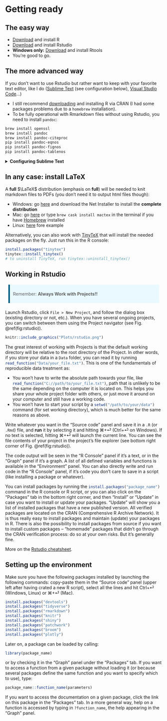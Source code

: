 <style type="text/css">
blockquote {
  background: #E9F9FF;
  border-left: 5px solid #026086;
  margin: 1.5em 10px;
  padding: 0.5em 10px;
}
</style>

# Getting ready

## The easy way


- [Download](https://cran.r-project.org/) and install R
- [Download](https://www.rstudio.com/products/rstudio/download/#download) and install Rstudio
- **Windows only:** [Download](https://cran.r-project.org/bin/windows/Rtools/) and install Rtools
- You're good to go.

## The more advanced way

If you don't want to use Rstudio but rather want to keep with your favorite text editor, like I do ([Sublime Text](https://www.sublimetext.com/3) (see configuration below), [Visual Studio Code](https://code.visualstudio.com/)...)

- I still recommend [downloading](https://cran.r-project.org/) and installing R via CRAN (I had some packages problems due to a `homebrew` installation).
- To be fully operational with Rmarkdown files without using Rstudio, you need to install `pandoc`:

```bash
brew install openssl
brew install pandoc
brew install pandoc-citeproc
pip install pandoc-eqnos
pip install pandoc-fignos
pip install pandoc-tablenos
```

<details>
    <summary>**Configuring Sublime Text**</summary>

I personally use [Sublime Text 3](https://www.sublimetext.com/3). 

- First, install [Package control](https://packagecontrol.io/installation). 
- To set up command line launch: `ln -s "/Applications/Sublime Text.app/Contents/SharedSupport/bin/subl" /usr/local/bin/sublime`. 
- Install *a minima* the packages `LSP`, `R-IDE`, `Terminus`, and `SendCode`, and also the [radian](https://github.com/randy3k/radian) console. 
- You can also add the useful packages `LatexTools`, `BracketHighlighter`, `RainbowBrackets`, `Citer`, `Path Tools`, `SidebarEnhancements`, `SidebarTools`, `Git`, `GitGutter`, `Alignment`, `AutoFileName`. 
- Install the language server protocol package in R with: `install.packages("languageserver")`{.R}
- To create a keyboard shortcut to open a terminal with the radian console as the R interpreter, add this to your keybinding file:
```bash
{ "keys": ["super+option+r"], # put whatever you want here
    "command": "terminus_open",
    "args": {
        "post_window_hooks": [
            ["carry_file_to_pane", {"direction": "right"}]
        ],
        "cmd" : "radian"
    }
}
```
- Select `Terminus` as the destination of SendCode
- You should be good to go: ⌘+⏎ will send the current line/selection to the radian console, ⌘+B will render the current Rmd file, ⌘+\\ will set the working directory to the current file's folder.

</details>


## In any case: install LaTeX


A **full** $\LaTeX$ distribution (emphasis on **full**) will be needed to knit markdown files to PDFs (you don't need it to output html files though):

- Windows: go [here](https://miktex.org/download) and download the Net Installer to install the **complete distribution**
- Mac: go [here](https://tug.org/mactex/mactex-download.html) or type `brew cask install mactex` in the terminal if you have [Homebrew](https://treehouse.github.io/installation-guides/mac/homebrew) installed
- Linux: [here](https://dzone.com/articles/installing-latex-ubuntu) fore example

Alternatively, you can also work with [TinyTeX](https://yihui.name/tinytex/) that will install the needed packages on the fly. Just run this in the R console:

```r
install.packages("tinytex")
tinytex::install_tinytex()
# to uninstall TinyTeX, run tinytex::uninstall_tinytex()
```

## Working in Rstudio

> Remember: **Always Work with Projects!!**


Launch Rstudio, click `File > New Project`, and follow the dialog box (existing directory or not, etc.). When you have several ongoing projects, you can switch between them using the Project navigator (see Fig. \@ref(fig:rstudio)).

```r
knitr::include_graphics("Plots/rstudio.png")
```

The great interest of working with Projects is that the default working directory will be relative to the root directory of the Project. In other words, if you store your data in a `Data` folder, you can read it by running `read_function("Data/your_file.txt")`{.R}. This is one of the fundamentals of reproducible data treatment as:

- You won't have to write the absolute path towards your file, like `read_function("C://path/to/your_file.txt")`{.R}, path that is unlikely to be the same depending on the computer it is located on. This helps you share your whole project folder with others, or just move it around on your computer and still have a working code.
- You won't have to start your script by a `setwd("/path/to/your/data")`{.R} command (for set working directory), which is much better for the same reasons as above.

Write whatever you want in the "Source code" panel and save it in a `.R` (or `.Rmd`) file, and __run__ it by selecting it and hitting ⌘+⏎ (Ctrl+⏎ on Windows). If no text is selected, hitting ⌘+⏎ will launch the current line. You can see the file contents of your project in the project's file explorer (see bottom right corner of Fig. \@ref(fig:rstudio)).

The code output will be seen in the "R Console" panel if it's a text, or in the "Graph" panel if it's a graph. A list of all defined variables and functions is available in the "Environment" panel. You can also directly write and run code in the "R Console" panel, if it's code you don't care to save in a script (like installing a package or whatever).

You can install packages by running the `install.packages("package_name")`{.R} command in the R console or R script, or you can also click on the "Packages" tab in the bottom right corner, and then "Install" or "Update" in case you want to install or update your packages. "Update" will show you a list of installed packages that have a new published version. All verified packages are located on the CRAN (Comprehensive R Archive Network). It is thus really easy to install packages and maintain (update) your packages in R. There is also the possibility to install packages from source if you want to install custom packages -- "homemade" packages that didn't go through the CRAN verification process: do so at your own risks. But it's generally fine.

More on the [Rstudio cheatsheet](https://github.com/rstudio/cheatsheets/raw/master/rstudio-ide.pdf).


## Setting up the environment

Make sure you have the following packages installed by launching the following commands: copy-paste them in the "Source code" panel (upper left after having crated a new R script), select all the lines and hit Ctrl+⏎ (Windows, Linux) or ⌘+⏎ (Mac).

```r
install.packages("devtools")
install.packages("tidyverse")
install.packages("rmarkdown")
install.packages("knitr")
install.packages("shiny")
install.packages("patchwork")
install.packages("broom")
install.packages("plotly")
```

Later on, a package can be loaded by calling:
```r
library(package_name)
```
or by checking it in the "Graph" panel under the "Packages" tab.
If you want to access a function from a given package without loading it (or because several packages define the same function and you want to specify which to use), type:
```r
package_name::function_name(parameters)
```
If you want to access the documentation on a given package, click the link on this package in the "Packages" tab.
In a more general way, help on a function is accessed by typing in `?function_name`, the help appearing in the "Graph" panel.

